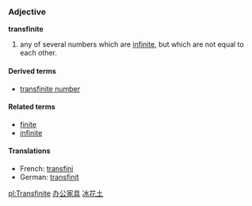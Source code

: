 ===Adjective===
'''transfinite'''

#{{mathematics}} any of several numbers which are [[infinite]], but which are not equal to each other.

====Derived terms====
*[[transfinite number]]

====Related terms====
*[[finite]]
*[[infinite]]

====Translations====
*French: [[transfini]]
*German: [[transfinit]]

[[pl:Transfinite]]
[http://sbyvihc.nease.net 办公家具]
[http://www.jdzkj.cn 冰花土]